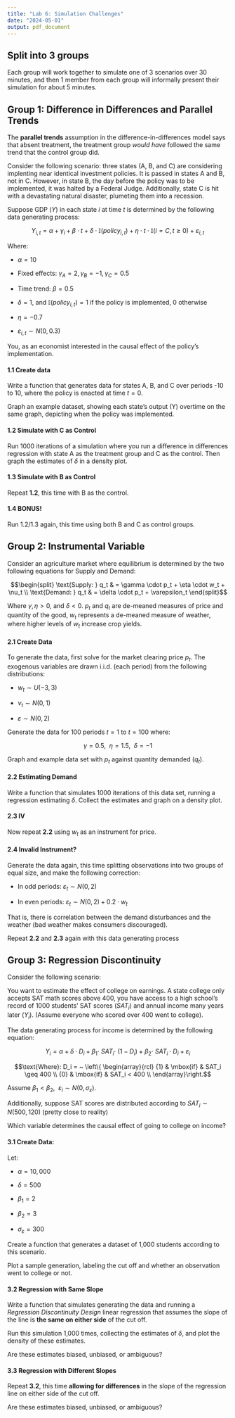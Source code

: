 ---
title: "Lab 6: Simulation Challenges"
date: "2024-05-01"
output: pdf_document
---

## Split into 3 groups 

Each group will work together to simulate one of 3 scenarios over 30 minutes, and then 1 member from each group will informally present their simulation for about 5 minutes. 





\break

## Group 1: Difference in Differences and Parallel Trends

The **parallel trends** assumption in the difference-in-differences model says that absent treatment, the treatment group *would have* followed the same trend that the control group did. 

Consider the following scenario: three states (A, B, and C) are considering implenting near identical investment policies. It is passed in states A and B, not in C. However, in state B, the day before the policy was to be implemented, it was halted by a Federal Judge. Additionally, state C is hit with a devastating natural disaster, plumeting them into a recession. 


Suppose GDP ($Y$) in each state $i$ at time $t$ is determined by the following data generating process:

$$Y_{i,t} = \alpha + \gamma_i + \beta \cdot t + \delta \cdot \mathbb{I}(policy_{i,t}) + \eta \cdot t \cdot \mathbb{I} (i = C, t \geq 0) + \varepsilon_{i,t}$$

Where:

- $\alpha = 10$

- Fixed effects: $\gamma_A = 2, \gamma_B = -1, \gamma_C = 0.5$

- Time trend: $\beta = 0.5$

- $\delta = 1$, and $\mathbb{I}(policy_{i,t}) = 1$ if the policy is implemented, $0$ otherwise

- $\eta = -0.7$

- $\varepsilon_{i,t} \sim N(0,0.3)$

You, as an economist interested in the causal effect of the policy's implementation. 

#### 1.1 Create data


Write a function that generates data for states A, B, and C over periods -10 to 10, where the policy is enacted at time $t = 0$.

Graph an example dataset, showing each state's output (Y) overtime on the same graph, depicting when the policy was implemented.


#### 1.2 Simulate with C as Control


Run 1000 iterations of a simulation where you run a difference in differences regression with state A as the treatment group and C as the control. Then graph the estimates of $\delta$ in a density plot. 

#### 1.3 Simulate with B as Control


Repeat **1.2**, this time with B as the control.


#### 1.4 BONUS!


Run 1.2/1.3 again, this time using both B and C as control groups.



\break



## Group 2: Instrumental Variable

Consider an agriculture market where equilibrium is determined by the two following equations for Supply and Demand:

$$\begin{split} 
\text{Supply: } q_t & = \gamma \cdot p_t + \eta \cdot w_t + \nu_t \\
\text{Demand: } q_t & = \delta \cdot p_t + \varepsilon_t
\end{split}$$

Where $\gamma, \eta > 0$, and $\delta < 0$. $p_t$ and $q_t$ are de-meaned measures of price and quantity of the good, $w_t$ represents a de-meaned measure of weather, where higher levels of $w_t$ increase crop yields. 

#### 2.1 Create Data


To generate the data, first solve for the market clearing price $p_t$. The exogenous variables are drawn i.i.d. (each period) from the following distributions:

- $w_t \sim U(-3,3)$

- $\nu_t \sim N(0,1)$

- $\varepsilon \sim N(0,2)$

Generate the data for 100 periods $t = 1$ to $t = 100$ where:

$$\gamma = 0.5, ~~ \eta = 1.5, ~~ \delta = -1$$

Graph and example data set with $p_t$ against quantity demanded ($q_t$). 


#### 2.2 Estimating Demand


Write a function that simulates 1000 iterations of this data set, running a regression estimating $\delta$. Collect the estimates and graph on a density plot.

#### 2.3 IV


Now repeat **2.2** using $w_t$ as an instrument for price.


#### 2.4 Invalid Instrument?

Generate the data again, this time splitting observations into two groups of equal size, and make the following correction:

- In odd periods: $\varepsilon_t \sim N(0,2)$

- In even periods: $\varepsilon_t \sim N(0,2) + 0.2 \cdot w_t$

That is, there is correlation between the demand disturbances and the weather (bad weather makes consumers discouraged).

Repeat **2.2** and **2.3** again with this data generating process


\break



## Group 3: Regression Discontinuity

Consider the following scenario: 

You want to estimate the effect of college on earnings. A state college only accepts SAT math scores above 400, you have access to a high school's record of 1000 students' SAT scores ($SAT_i$) and annual income many years later ($Y_i$). (Assume everyone who scored over 400 went to college).

The data generating process for income is determined by the following equation:

$$Y_i = \alpha + \delta \cdot D_i + \beta_1 \cdot ~SAT_i \cdot ~( 1- D_i) + \beta_2 \cdot ~SAT_i \cdot D_i + \varepsilon_i$$

$$\text{Where}: D_i = ~ \left\{ \begin{array}{rcl}
{1} & \mbox{if} & SAT_i \geq 400 \\
{0} & \mbox{if} & SAT_i < 400 \\
\end{array}\right.$$

Assume $\beta_1 < \beta_2, ~~ \varepsilon_i \sim N(0,\sigma_\varepsilon)$. 

Additionally, suppose SAT scores are distributed according to $SAT_i \sim N(500, 120)$ (pretty close to reality)

Which variable determines the causal effect of going to college on income?

#### 3.1 Create Data:


Let:

- $\alpha = 10,000$

- $\delta = 500$

- $\beta_1 = 2$

- $\beta_2 = 3$

- $\sigma_\varepsilon = 300$

Create a function that generates a dataset of 1,000 students according to this scenario.

Plot a sample generation, labeling the cut off and whether an observation went to college or not.


#### 3.2 Regression with Same Slope


Write a function that simulates generating the data and running a *Regression Discontinuity Design* linear regression that assumes the slope of the line is **the same on either side** of the cut off. 

Run this simulation 1,000 times, collecting the estimates of $\delta$, and plot the density of these estimates.

Are these estimates biased, unbiased, or ambiguous? 

#### 3.3 Regression with Different Slopes


Repeat **3.2**, this time **allowing for differences** in the slope of the regression line on either side of the cut off. 

Are these estimates biased, unbiased, or ambiguous? 

